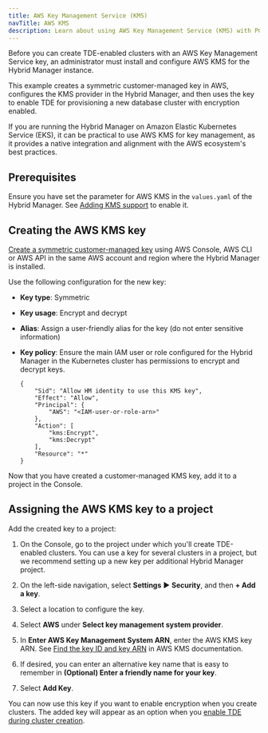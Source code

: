 ```yaml
---
title: AWS Key Management Service (KMS)
navTitle: AWS KMS
description: Learn about using AWS Key Management Service (KMS) with PG AI Hybrid Manager.
---
```


Before you can create TDE-enabled clusters with an AWS Key Management Service key, an administrator must install and configure AWS KMS for the Hybrid Manager instance.

This example creates a symmetric customer-managed key in AWS, configures the KMS provider in the Hybrid Manager, and then uses the key to enable TDE for provisioning a new database cluster with encryption enabled.

If you are running the Hybrid Manager on Amazon Elastic Kubernetes Service (EKS), it can be practical to use AWS KMS for key management, as it provides a native integration and alignment with the AWS ecosystem's best practices.

## Prerequisites

Ensure you have set the parameter for AWS KMS in the `values.yaml` of the Hybrid Manager. See [Adding KMS support](adding_kms_support.mdx) to enable it.  

## Creating the AWS KMS key

[Create a symmetric customer-managed key](https://docs.aws.amazon.com/kms/latest/developerguide/create-symmetric-cmk.html) using AWS Console, AWS CLI or AWS API in the same AWS account and region where the Hybrid Manager is installed. 

Use the following configuration for the new key:

-   **Key type**: Symmetric

-   **Key usage**: Encrypt and decrypt

-   **Alias**: Assign a user-friendly alias for the key (do not enter sensitive information)

-   **Key policy**: Ensure the main IAM user or role configured for the Hybrid Manager in the Kubernetes cluster has permissions to encrypt and decrypt keys.

    ```
    {
        "Sid": "Allow HM identity to use this KMS key",
        "Effect": "Allow",
        "Principal": {
            "AWS": "<IAM-user-or-role-arn>"
        },
        "Action": [
            "kms:Encrypt",
            "kms:Decrypt"
        ],
        "Resource": "*"
    }
    ```

Now that you have created a customer-managed KMS key, add it to a project in the Console.

## Assigning the AWS KMS key to a project

Add the created key to a project:

1.  On the Console, go to the project under which you'll create TDE-enabled clusters. 
    You can use a key for several clusters in a project, but we recommend setting up a new key per additional Hybrid Manager project.

2.  On the left-side navigation, select **Settings** ► **Security**, and then **+ Add a key**. 

3.  Select a location to configure the key.

4.  Select **AWS** under **Select key management system provider**.

5.  In **Enter AWS Key Management System ARN**, enter the AWS KMS key ARN. See [Find the key ID and key ARN](https://docs.aws.amazon.com/kms/latest/developerguide/find-cmk-id-arn.html) in AWS KMS documentation.

6.  If desired, you can enter an alternative key name that is easy to remember in **(Optional) Enter a friendly name for your key**.

7.  Select **Add Key**.

You can now use this key if you want to enable encryption when you create clusters. The added key will appear as an option when you [enable TDE during cluster creation](../cluster_management/create-clusters/additional-settings/#security).
